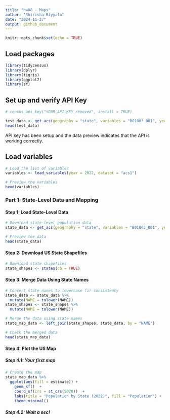 ```yaml
---
title: "hw08 - Maps"
author: "Shirisha Biyyala"
date: "2024-11-27"
output: github_document
---
```


```r
knitr::opts_chunk$set(echo = TRUE)
```

## Load packages

```r
library(tidycensus)
library(dplyr)
library(tigris)
library(ggplot2)
library(sf)
```


## Set up and verify API Key 

```r
# census_api_key("YOUR_API_KEY_removed", install = TRUE)

test_data <- get_acs(geography = "state", variables = "B01003_001", year = 2022)
head(test_data)
```

API key has been setup and the data preview indicates that the API is working correctly.

## Load variables 

```r
# Load the list of variables 
variables <- load_variables(year = 2022, dataset = "acs1")

# Preview the variables
head(variables)
```

### Part 1: State-Level Data and Mapping

#### Step 1: Load State-Level Data

```r
# Download state-level population data
state_data <- get_acs(geography = "state", variables = "B01003_001", year = 2022, survey = "acs1")

# Preview the data
head(state_data)
```

#### Step 2: Download US State Shapefiles

```r
# Download state shapefiles
state_shapes <- states(cb = TRUE)
```

#### Step 3: Merge Data Using State Names

```r
# Convert state names to lowercase for consistency
state_data <- state_data %>%
  mutate(NAME = tolower(NAME))
state_shapes <- state_shapes %>%
  mutate(NAME = tolower(NAME))

# Merge the data using state names
state_map_data <- left_join(state_shapes, state_data, by = "NAME")

# Check the merged data
head(state_map_data)
```

#### Step 4: Plot the US Map

##### Step 4.1: Your first map

```r
# Create the map
state_map_data %>%
  ggplot(aes(fill = estimate)) +
    geom_sf()  +
    coord_sf(crs = st_crs(5070))  +
    labs(title = "Population by State (2022)", fill = "Population") +
    theme_minimal()
```

##### Step 4.2: Wait a sec!




